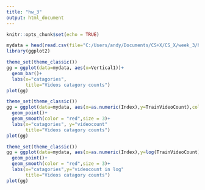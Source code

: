 ```yaml
---
title: "hw_3"
output: html_document
---
```


```r
knitr::opts_chunk$set(echo = TRUE)
```

```r
mydata = head(read.csv(file="C:/Users/andy/Documents/CS+X/CS_X/week_3/hw_3/vocabulary.csv"),180)  # read csv file 
library(ggplot2)
```

```r
theme_set(theme_classic())
gg = ggplot(data=mydata, aes(x=Vertical1))+
  geom_bar()+
  labs(x="catagories", 
       title="Videos catagory counts")
plot(gg)
```
```r
theme_set(theme_classic())
gg = ggplot(data=mydata, aes(x=as.numeric(Index),y=TrainVideoCount),color=Vertical1)+
  geom_point()+
  geom_smooth(color = "red",size = 3)+
  labs(x="catagories", y="videocount"
       title="Videos catagory counts")
plot(gg)
```
```r
theme_set(theme_classic())
gg = ggplot(data=mydata, aes(x=as.numeric(Index),y=log(TrainVideoCount)),color=Vertical1)+
  geom_point()+
  geom_smooth(color = "red",size = 3)+
  labs(x="catagories",y="videocount in log" 
       title="Videos catagory counts")
plot(gg)
```

